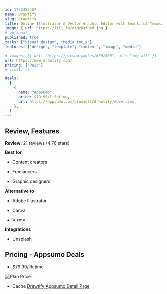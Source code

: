 ```yaml
---
id: 1722485457
name: Drawtify
slug: drawtify
title: Online Illustrator & Vector Graphic Editor with Beautiful Templates and Design Elements
image: { url: https://iili.io/dAdzKbf.md.jpg }
# optional
published: true
tasks: ["Visual design", "Media tools"]
features: ["design", "template", "content", "image", "media"]

# images: [{ url: "https://picsum.photos/600/600", alt: "img alt" }]
url: https://www.drawtify.com/
pricing: ["Paid"]
# visit: []

deals:
  [
    {
      name: "Appsumo",
      price: $79.90/lifetime,
      url: https://appsumo.com/products/drawtify/#overview,
    },
  ]
---
```


## Review, Features

**Review:** 21 reviews (4.76 stars)

**Best for**

- Content creators

- Freelancers

- Graphic designers

**Alternative to**

- Adobe Illustrator

- Canva

- Visme

**Integrations**

- Unsplash

## Pricing - Appsumo Deals

- $79.90/lifetime

<Img src="https://iili.io/dAdOG3B.png" alt="Plan Price" />

- Cache [Drawtify Appsumo Detail Page](https://iili.io/dAdOk4p.png)
